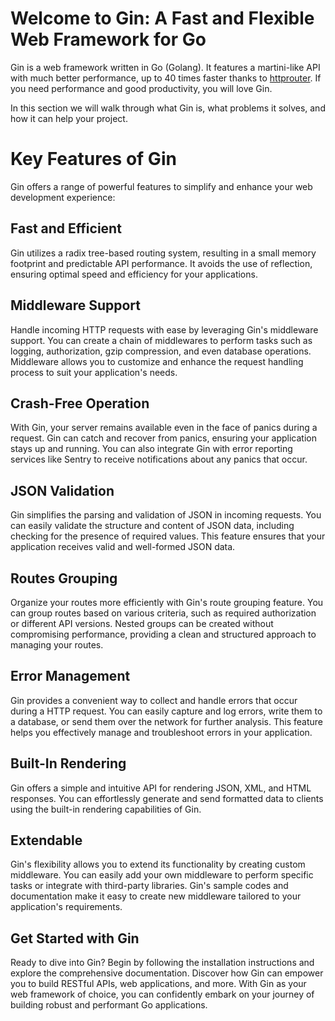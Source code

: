 # Welcome to Gin: A Fast and Flexible Web Framework for Go

Gin is a web framework written in Go (Golang). It features a martini-like API with much better performance, up to 40 times faster thanks to [httprouter](https://github.com/julienschmidt/httprouter). If you need performance and good productivity, you will love Gin.

In this section we will walk through what Gin is, what problems it solves, and how it can help your project.


# Key Features of Gin

Gin offers a range of powerful features to simplify and enhance your web development experience:

## Fast and Efficient

Gin utilizes a radix tree-based routing system, resulting in a small memory footprint and predictable API performance. It avoids the use of reflection, ensuring optimal speed and efficiency for your applications.

## Middleware Support

Handle incoming HTTP requests with ease by leveraging Gin's middleware support. You can create a chain of middlewares to perform tasks such as logging, authorization, gzip compression, and even database operations. Middleware allows you to customize and enhance the request handling process to suit your application's needs.

## Crash-Free Operation

With Gin, your server remains available even in the face of panics during a request. Gin can catch and recover from panics, ensuring your application stays up and running. You can also integrate Gin with error reporting services like Sentry to receive notifications about any panics that occur.

## JSON Validation

Gin simplifies the parsing and validation of JSON in incoming requests. You can easily validate the structure and content of JSON data, including checking for the presence of required values. This feature ensures that your application receives valid and well-formed JSON data.

## Routes Grouping

Organize your routes more efficiently with Gin's route grouping feature. You can group routes based on various criteria, such as required authorization or different API versions. Nested groups can be created without compromising performance, providing a clean and structured approach to managing your routes.

## Error Management

Gin provides a convenient way to collect and handle errors that occur during a HTTP request. You can easily capture and log errors, write them to a database, or send them over the network for further analysis. This feature helps you effectively manage and troubleshoot errors in your application.

## Built-In Rendering

Gin offers a simple and intuitive API for rendering JSON, XML, and HTML responses. You can effortlessly generate and send formatted data to clients using the built-in rendering capabilities of Gin.

## Extendable

Gin's flexibility allows you to extend its functionality by creating custom middleware. You can easily add your own middleware to perform specific tasks or integrate with third-party libraries. Gin's sample codes and documentation make it easy to create new middleware tailored to your application's requirements.


## Get Started with Gin

Ready to dive into Gin? Begin by following the installation instructions and explore the comprehensive documentation. Discover how Gin can empower you to build RESTful APIs, web applications, and more. With Gin as your web framework of choice, you can confidently embark on your journey of building robust and performant Go applications.
